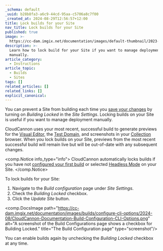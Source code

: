 ```yaml
---
_schema: default
_uuid: b28b8fa3-a6c9-44cd-95aa-c5706a8c7f00
_created_at: 2024-08-29T12:56:57+12:00
title: Lock builds for your Site
nav_title: Lock builds for your Site
published: true
image: >-
  https://cc-dam.imgix.net/documentation/images/default-thumbnail/2023-Q4/CloudCannon-Documentation-Thumbnail.png
description: >-
  Learn how to lock build for your Site if you want to manage deployment
  manually.
article_category:
  - Instructions
article_topic:
  - Builds
  - Sites
tags: []
related_articles: []
related_links: []
explicit_canonical:
---
```

You can prevent a Site from building each time you [save your changes](/documentation/articles/save-your-changes/) by turning on *Building Locked* in the *Site Settings*. Locking builds on your Site is useful if you want to manage deployment manually.

CloudCannon uses your most recent, successful build to generate previews for the [Visual Editor](/documentation/articles/the-visual-editor/), the [Test Domain](/documentation/articles/viewing-your-site-on-a-testing-domain/), and screenshots in your [Collection](/documentation/articles/define-your-collections/) browser. When you lock builds on your Site, previews from the most recent successful build will remain live but will be out-of-date with any subsequent changes.

<comp.Notice info_type="info">
  CloudCannon automatically locks builds if you have not [configured your first build](/documentation/articles/configure-your-first-build/) or selected [Headless Mode](/documentation/articles/what-is-headless-mode/) on your Site.
</comp.Notice>

To lock builds for your Site:

1. Navigate to the *Build configuration* page under *Site Settings*.
2. Check the *Building Locked* checkbox.
3. Click the *Update Site* button.

<comp.DocsImage path="https://cc-dam.imgix.net/documentation/images/builds/configure-cli-options/2024-08/CloudCannon-Documentation-Build-Configuration-CLI-Options.png" alt="A screenshot of the Build Configurations page shows a checkbox for Building Locked." title="The Build Configuration page" type="screenshot"/>

You can enable builds again by unchecking the *Building Locked* checkbox at any time.